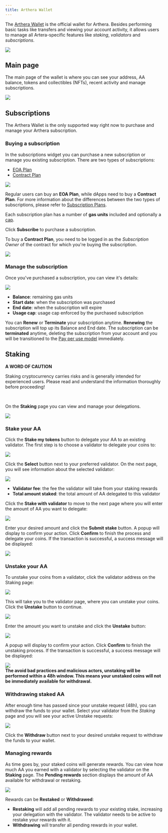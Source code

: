 ```yaml
---
title: Arthera Wallet
---
```


The [Arthera Wallet](https://wallet-test.arthera.net) is the official wallet for Arthera. Besides performing basic tasks like transfers and viewing your account activity, it allows users to manage all Artera-specific features like _staking_, _validators_ and _subscriptions_.

<img src="/img/wallet-login.png"/>

## Main page
The main page of the wallet is where you can see your address, AA balance, tokens and collectibles (NFTs), recent activity and manage subscriptions.

<img src="/img/wallet-home.png"/>

## Subscriptions
The Arthera Wallet is the only supported way right now to purchase and manage your Arthera subscription.

### Buying a subscription
In the subscriptions widget you can purchase a new subscription or manage you existing subscription. There are two types of subscriptions:

- [EOA Plan](/learn/about-arthera/pricing-models#eoa-subscriptions)
- [Contract Plan](/learn/about-arthera/pricing-models#contract-subscriptions)

<img src="/img/wallet-buy-sub.png"/>

Regular users can buy an **EOA Plan**, while dApps need to buy a **Contract Plan**. For more information about the differences between the two types of subscriptions, please refer to [Subscription Plans](/learn/about-arthera/pricing-models#subscription-plans).

Each subscription plan has a number of **gas units** included and optionally a [cap](/learn/about-arthera/pricing-models#caps).

Click **Subscribe** to purchase a subscription.

To buy a **Contract Plan**, you need to be logged in as the _Subscription Owner_ of the contract for which you're buying the subscription.

<img src="/img/wallet-dapp-plan.png"/>

### Manage the subscription
Once you've purchased a subscription, you can view it's details:

<img src="/img/wallet-manage-sub.png"/>

- **Balance**: remaining gas units
- **Start date**: when the subscription was purchased
- **End date**: when the subscription will expire
- **Usage cap**: usage cap enforced by the purchased subscription

You can **Renew** or **Terminate** your subscription anytime. **Renewing** the subscription will top up its Balance and End date.
The subscription can be **terminated** anytime, deleting the subscription from your account and you will be transitioned to the [Pay per use model](/learn/about-arthera/pricing-models#pay-per-use) immediately.

## Staking

<Alert severity='warning'>
    <strong>A WORD OF CAUTION</strong>
    <p className="m-0 mt-1">Staking cryptocurrency carries risks and is generally intended for experienced users. Please read and understand the information thoroughly before proceeding!</p>
</Alert>
<br/>

On the **Staking** page you can view and manage your delegations.

<img src="/img/wallet-staking.png"/>

### Stake your AA
Click the **Stake my tokens** button to delegate your AA to an existing validator. The first step is to choose a validator to delegate your coins to:

<img src="/img/wallet-select-validator.png"/>

Click the **Select** button next to your preferred validator. On the next page, you will see information about the selected validator:

<div className="text-center mb-1">
    <img src="/img/wallet-validator-info.png"/>
</div>

- **Validator fee**: the fee the validator will take from your staking rewards
- **Total amount staked**: the total amount of AA delegated to this validator

Click the **Stake with validator** to move to the next page where you will enter the amount of AA you want to delegate:

<div className="text-center mb-1">
    <img src="/img/wallet-stake-amount.png"/>
</div>

Enter your desired amount and click the **Submit stake** button. A popup will display to confirm your action. Click **Confirm** to finish the process and delegate your coins. If the transaction is successful, a success message will be displayed:

<div className="text-center mb-1">
    <img src="/img/wallet-staking-success.png"/>
</div>

### Unstake your AA
To unstake your coins from a validator, click the validator address on the Staking page:

<div className="text-center mb-1">
    <img src="/img/wallet-unstake-select.png"/>
</div>

This will take you to the validator page, where you can unstake your coins. Click the **Unstake** button to continue.

<div className="text-center mb-1">
    <img src="/img/wallet-unstake-info.png"/>
</div>

Enter the amount you want to unstake and click the **Unstake** button:

<div className="text-center mb-1">
    <img src="/img/wallet-unstake-amount.png"/>
</div>

A popup will display to confirm your action. Click **Confirm** to finish the unstaking process. If the transaction is successful, a success message will be displayed:

<div className="text-center mb-1">
    <img src="/img/wallet-unstake-success.png"/>
</div>

<Alert severity='warning'>
    <strong>The avoid bad practices and malicious actors, unstaking will be performed within a 48h window. This means your unstaked coins will not be immediately available for withdrawal.</strong>
</Alert>
<br/>

### Withdrawing staked AA
After enough time has passed since your unstake request (48h), you can withdraw the funds to your wallet. Select your validator from the *Staking* page and you will see your active Unstake requests:

<div className="text-center mb-1">
    <img src="/img/wallet-unstake-requests.png"/>
</div>

Click the **Withdraw** button next to your desired unstake request to withdraw the funds to your wallet.

### Managing rewards
As time goes by, your staked coins will generate rewards. You can view how much AA you earned with a validator by selecting the validator on the **Staking** page.
The **Pending rewards** section displays the amount of AA available for withdrawal or restaking.

<div className="text-center mb-1">
    <img src="/img/wallet-unstake-info.png"/>
</div>

Rewards can be **Restaked** or **Withdrawed**:

- **Restaking** will add all pending rewards to your existing stake, increasing your delegation with the validator. The validator needs to be active to restake your rewards with it.
- **Withdrawing** will transfer all pending rewards in your wallet.



